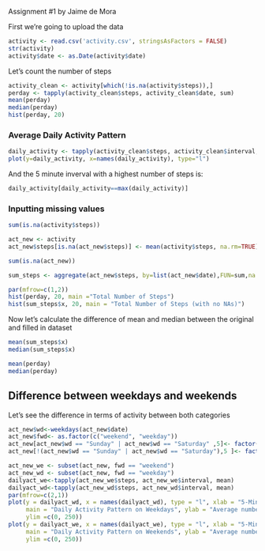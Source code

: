 Assignment #1 by Jaime de Mora

First we're going to upload the data

```r
activity <- read.csv('activity.csv', stringsAsFactors = FALSE)
str(activity)
activity$date <- as.Date(activity$date)
```

Let's count the number of steps

```r
activity_clean <- activity[which(!is.na(activity$steps)),]
perday <- tapply(activity_clean$steps, activity_clean$date, sum)
mean(perday)
median(perday)
hist(perday, 20)
```

### Average Daily Activity Pattern

```r
daily_activity <- tapply(activity_clean$steps, activity_clean$interval, sum)
plot(y=daily_activity, x=names(daily_activity), type="l")
```

And the 5 minute inverval with a highest number of steps is:

```r
daily_activity[daily_activity==max(daily_activity)]
```

### Inputting missing values
```r
sum(is.na(activity$steps))

act_new <- activity
act_new$steps[is.na(act_new$steps)] <- mean(activity$steps, na.rm=TRUE)

sum(is.na(act_new))

sum_steps <- aggregate(act_new$steps, by=list(act_new$date),FUN=sum,na.rm=TRUE)

par(mfrow=c(1,2))
hist(perday, 20, main ="Total Number of Steps")
hist(sum_steps$x, 20, main = "Total Number of Steps (with no NAs)")
```

Now let's calculate the difference of mean and median between the original and filled in dataset

```r
mean(sum_steps$x)
median(sum_steps$x)

mean(perday)
median(perday)
```

## Difference between weekdays and weekends

Let's see the difference in terms of activity between both categories

```r
act_new$wd<-weekdays(act_new$date)
act_new$fwd<- as.factor(c("weekend", "weekday"))
act_new[act_new$wd == "Sunday" | act_new$wd == "Saturday" ,5]<- factor("weekend")
act_new[!(act_new$wd == "Sunday" | act_new$wd == "Saturday"),5 ]<- factor("weekday")
```

```r
act_new_we <- subset(act_new, fwd == "weekend") 
act_new_wd <- subset(act_new, fwd == "weekday") 
dailyact_we<-tapply(act_new_we$steps, act_new_we$interval, mean)
dailyact_wd<-tapply(act_new_wd$steps, act_new_wd$interval, mean)
par(mfrow=c(2,1))
plot(y = dailyact_wd, x = names(dailyact_wd), type = "l", xlab = "5-Minute Interval", 
     main = "Daily Activity Pattern on Weekdays", ylab = "Average number of steps", 
     ylim =c(0, 250))
plot(y = dailyact_we, x = names(dailyact_we), type = "l", xlab = "5-Minute Interval", 
     main = "Daily Activity Pattern on Weekends", ylab = "Average number of steps", 
     ylim =c(0, 250))
```


